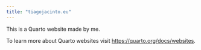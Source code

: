 ```yaml
---
title: "tiagojacinto.eu"
---
```


This is a Quarto website made by me.

To learn more about Quarto websites visit <https://quarto.org/docs/websites>.
